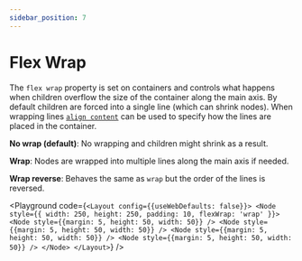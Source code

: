 ```yaml
---
sidebar_position: 7
---
```



# Flex Wrap

The `flex wrap` property is set on containers and controls what happens when
children overflow the size of the container along the main axis. By default
children are forced into a single line (which can shrink nodes). When wrapping lines [`align content`](/docs/styling/align-content) can be used to specify how the
lines are placed in the container.

**No wrap (default)**: No wrapping and children might shrink as a result.

**Wrap**: Nodes are wrapped into multiple lines along the main axis if needed.

**Wrap reverse**: Behaves the same as `wrap` but the order of the lines is reversed.

<Playground code={`<Layout config={{useWebDefaults: false}}>
  <Node
    style={{
      width: 250,
      height: 250,
      padding: 10,
      flexWrap: 'wrap'
    }}>
    <Node style={{margin: 5, height: 50, width: 50}} />
    <Node style={{margin: 5, height: 50, width: 50}} />
    <Node style={{margin: 5, height: 50, width: 50}} />
    <Node style={{margin: 5, height: 50, width: 50}} />
  </Node>
</Layout>`} />
